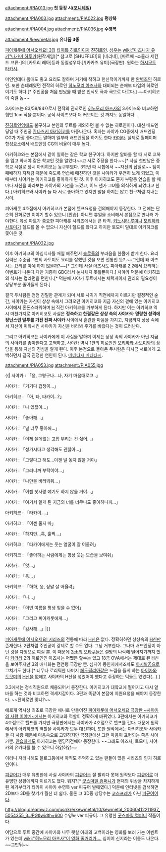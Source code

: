 attachment:/PIA013.jpg
'''첫 등장 시([[포니테일]])'''

attachment:/PIA003.jpg
attachment:/PIA022.jpg
'''평상복'''

attachment:/PIA004.jpg
attachment:/PIA036.jpg
'''수영복'''

attachment:/kewmetal.jpg
'''유니폼 3종'''

[[피아캐롯에 어서오세요! 3]]의 [[타이틀 히로인]]이자 [[진히로인]]. [[성우]]는 [[wiki:"마츠나가 유키"나가미 하루카]](원작게임)[* 참고로 [SHUFFLE!]의 [네리네], [파르페 -쇼콜라 세컨드 브류-]의 [카토리 레아]등과 동일성우다.]/[카카즈 유미](극장판). 원화는 [[하시모토 타카시]].

미인인데다 몸매도 좋고 요리도 잘하며 거기에 착하고 헌신적이기까지 한 [[완벽초인]] 히로인. 또한 츤데레였던 전작의 히로인 [[히노모리 아즈사]]와 대비되는 순애보 타입의 히로인이기도 하다.[* 주인공을 처음 만났을 때 받은 인식도 극과 극으로 다르다.] ~~아키히코 이 죽일 놈~~

3사이즈는 83/58/84으로서 전작의 진히로인 [[히노모리 아즈사]]의 3사이즈와 비교하면 힙만 1cm 작을 뿐이다. 공식 사이즈보다 더 커보이는 것 까지도 동일하다.

[[진히로인]]임에도 불구하고 본인의 루트를 제외하면 볼 수 없는 히로인이다. 대신 배드엔딩일 때 주인공 [[칸나즈키 아키히코]]를 마중나온다. 혹자는 사야카 CG중에서 배드엔딩 CG가 가장 좋다고도 말하며 일부러 배드엔딩을 하기도 한다 [[카더라]]. 실제로 월페이퍼 합성요소에서 배드엔딩 CG의 비율이 매우 높다. 

아키히코와는 본점에서 같이 일하는 같은 학교 친구이다. 하지만 알바를 할 때 서로 교복을 입고 와서야 같은 학교인 것을 알았다~~고 서로 주장을 한다.~~[* 사실 첫만남은 중학교 시절로 당시 아키히코는 농구부였다. 3학년 때 시합에서 ~~자신의 삽질로~~ 팀이 패배하자 자책감 때문에 죽도록 연습에 매진하던 것을 사야카가 우연히 보게 되었고, 이때부터 사야카는 아키히코를 좋아하게 된 것. 이후 아키히코도 혼자 부활동 연습을 할 때마다 자신을 바라보는 사야카의 시선을 느꼈고, 어느 샌가 그녀를 의식하게 되었다고 한다.] 아키히코와 사야카 둘 다 서로 좋아하고 있지만 말을 하지는 않고 친구처럼 지내는 사이. 

피아캐롯 4호점에서 아키히코가 본점에 헬프요청을 건의해야지 등장한다. 그 전에는 단순히 전화로만 이야기 할수 있으니 [안습]. 아니면 휴일을 소비해서 본점으로 만나러 가야한다. 육성 파트가 중요한 피아캐롯 시리즈에서는 큰 타격. [[키노시타 루미]]나 [[모리하라 사토미]]가 헬프를 올 수 없으니 자신이 헬프를 왔다고 하지만 토모미 말대로 아키히코를 쫓아온 것. 

attachment:/PIA032.jpg

이후 아키히코의 아침식사를 매일 해주면서 [[솔로]]들의 부러움을 한몸에 받게 한다. 요리실력은 수준급. 1편의 사토미도 요리를 잘했던 것을 보면 전통인 듯? ~~그런데 왜 아즈사는 요리를 아예 하지 않을까?~~[* 그런데 사실 아즈사도 피아캐롯 2.2에서 요리하는 이벤트가 나온다.다만 기종이 GBC라서 눈치채지 못할뿐이다.] 사야카 덕분에 아키히코의 식사는 컵라면을 면한다.[* 덕분에 사야카 루트에서는 체력게이지 관리의 필요성이 상당부분 줄어들게 된다.] 

결국 두사람은 점점 친밀한 관계가 되며 서로 사귀기 직전에까지 이르지만 결정적인 순간, 사야카는 자신이 상상 속에서 그려오던 아키히코와 지금 자신의 곁에 있는 아키히코 사이에서 혼돈스러워하며 [[H]] 직전 아키히코를 거부하게 된다. 하지만 이는 아키히코 역시 마찬가지로 아키히코도 사실은 '''정숙하고 한결같은 상상 속의 사야카'''와 '''명랑한 성격에 장난스런 말투를 가진 진짜 사야카''' 사이에서 혼란한 마음을 가지고, 지금까지 상상 속에서 자신이 미화시킨 사야카가 자신을 바라봐 주기를 바랐다는 것이 드러난다. 

그리고 아키히코는 사야카에게 이 사실을 말하며 이제는 상상 속의 사야카가 아닌 지금의 사야카를 좋아한다고 고백하고, 사야카 역시 1편의 히로인인 [[모리하라 사토미]]와의 상담을 통해 자신의 진심을 알게 된다. 이후 본점으로 돌아온 두사람은 다시금 서로에게 고백하면서 결국 진정한 연인이 된다. [[메데타시 메데타시]].

attachment:/PIA053.jpg
attachment:/PIA055.jpg

{{|
사야카 : 「응, 그렇구나...나, 자기 마음대로고..」

사야카 : 「거기다 겁쟁이...」

아키히코 : 「아, 타, 타카이...?」

사야카 : 「나 있잖아...」

사야카 : 「좋아해...」

사야카 : 「널 너무 좋아해...」

사야카 : 「이제 쓸데없는 고집 부리는 건 싫어...」

사야카 : 「성가시다고 생각해도 괜찮아...」

사야카 : 「그렇다고 해도...이젠 널 놓지 않을 거야」

사야카 : 「그러니까 부탁이야...」

사야카 : 「나만을 바라봐줘...」

사야카 : 「이젠 첫사랑 얘기도 하지 않을 거야...」

사야카 : 「여기서 알게 된 지금의 너를 너무나도 좋아하니까...」

아키히코 : 「타카이....」

아키히코 : 「이젠 울지 마」

사야카 : 「하지만...흑, 훌쩍...」

아키히코 : 「타카이에게는 웃는 얼굴이 잘 어울려」

아키히코 : 「좋아하는 사람에게는 항상 웃는 모습을 보여줘」

사야카 : 「앗...」

사야카 : 「응...」

아키히코 : 「하하, 응, 정말 잘 어울려」

사야카 : 「나...」

사야카 : 「이번 여름을 평생 잊을 수 없어」

사야카 : 「그리고 피아캐롯에게...」

사야카 : 「감사해...」|}}

[[피아캐롯에 어서오세요! 시리즈]]의 전통에 따라 [[H신]]은 없다. 정확히하면 상상속의 [[H신]]만 존재한다. 2편처럼 주인공이 강제로 할 수도 없다. 그냥 거부한다. 그나마 배드엔딩이 아닌 것을 다행으로 여길 뿐. 이 때문에 [[2ch]]의 [[오타쿠]]들은 절망의 나락에 떨어지기까지 했다 [[카더라]].2의 히로인인 아즈사는 어쨌든 할수'''는''' 있고 18금 OVA에서는 제대로 된 H신을 보여주지만 3의 애니화는 전연령 극장판 뿐. 심지어 동인지에서조차도 [[아시발꿈]]으로 그치기도 한다.[* 너무나 로리틱한 나머지 [[페도필리아]]같은 느낌을 들게 하는 [[아이자와 토모미]]의 [[H신]]을 없애고 사야카의 H신을 넣었어야 했다고 주장하는 덕들도 있었다(...).]

3.3에서는 정식직원으로 채용되어서 등장한다. 아키히코가 대학교에 떨어지고 다시 알바를 하는 것과 비교하면 격세지감이다. 3편과 똑같이 본점에 지원요청을 해야지 등장한다. ~~진히로인 맞냐?~~ 

에로게 역사상 최초로 극장판 애니로 만들어진 [[피아캐롯에 어서오세요 극장판 ~사야카의 사랑 이야기~]]에서는 아키히코와 역할이 정확하게 바뀌었다. 3편에서는 아키히코가 4호점으로 헬프를 가지만 극장판에서는 사야카가 4호점으로 헬프를 간다. 때문에 원작에서의 아키히코의 역할을 사야카가 모두 대신하며, 또한 원작에서는 아키히코와 사야카 둘 다 사랑 때문에 마음속으로 고민하지만 극장판에선 그런 마음이 표현되는 쪽은 사아카뿐. [[안습]]하게도 아키히코는 엔딩직전에야 등장한다. ~~그래도 아즈사, 토모미, 사야카의 유카타를 볼 수 있으니 하앍하앍~~

이러니 저러니해도 블로그등에서 아직도 추억하고 있는 팬들이 많은 시리즈의 인기 히로인이다.

[[피규어]]가 매우 유명한데 사실 사야카의 [[피규어]]는 잘 팔리다 못해 원작보다 [[피규어]]로 더 유명한 상황에까지 이르기도 했다. 뭐지?[* [[굿스마일 컴퍼니]]가 현재의 위상을 차지하게 된 계기부터가 타카이 사야카 수영복 ver 피규어 발매였다.] 덕분에 인터넷을 검색하면 2D보다 3D를 찾기가 훨신 더 쉽다. 물론 그 3D중 상당수는 [[코스프레]]가 아닌 [[피규어]]이다. 

http://blog.dreamwiz.com/usr/k/e/kewmetal/10/kewmetal_20060412211937_5054355_3.JPG&width=600
수영복 ver 피규어. 그 유명한 [[굿스마일 컴퍼니]] 작품이다.

여담으로 루트 중간에 사야카와 나무 햇살 아래의 고백이라는 영화를 보러 가는 이벤트가 있는데 [[wiki:"히노모리 아즈사"이 영화 줄거리가....]] 심지어 신지라는 이름도 나온다. ~~그만둬~~

